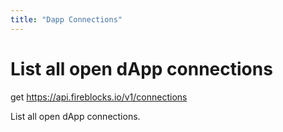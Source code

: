 ```yaml
---
title: "Dapp Connections"
---
```

  
  # List all open dApp connections

get https://api.fireblocks.io/v1/connections

List all open dApp connections.